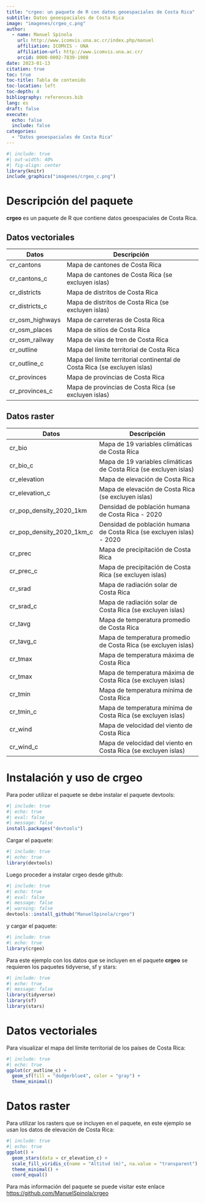 ```yaml
---
title: "crgeo: un paquete de R con datos geoespaciales de Costa Rica"
subtitle: Datos geoespaciales de Costa Rica
image: "imagenes/crgeo_c.png"
author:
  - name: Manuel Spínola
    url: http://www.icomvis.una.ac.cr/index.php/manuel
    affiliation: ICOMVIS - UNA
    affiliation-url: http://www.icomvis.una.ac.cr/
    orcid: 0000-0002-7839-1908
date: 2023-01-13
citation: true
toc: true
toc-title: Tabla de contenido
toc-location: left
toc-depth: 4
bibliography: references.bib
lang: es
draft: false
execute: 
  echo: false
  include: false
categories:
  - "Datos geoespaciales de Costa Rica"
---
```


```r
#| include: true
#| out-width: 40%
#| fig-align: center
library(knitr)
include_graphics("imagenes/crgeo_c.png")
```

# Descripción del paquete

**crgeo** es un paquete de R que contiene datos geoespaciales de Costa Rica.

## Datos vectoriales

| Datos           | Descripción                                                               |
|------------------|------------------------------------------------------|
| cr_cantons      | Mapa de cantones de Costa Rica                                            |
| cr_cantons_c    | Mapa de cantones de Costa Rica (se excluyen islas)                        |
| cr_districts    | Mapa de distritos de Costa Rica                                           |
| cr_districts_c  | Mapa de distritos de Costa Rica (se excluyen islas)                       |
| cr_osm_highways | Mapa de carreteras de Costa Rica                                          |
| cr_osm_places   | Mapa de sitios de Costa Rica                                              |
| cr_osm_railway  | Mapa de vías de tren de Costa Rica                                        |
| cr_outline      | Mapa del límite territorial de Costa Rica                                 |
| cr_outline_c    | Mapa del límite territorial continental de Costa Rica (se excluyen islas) |
| cr_provinces    | Mapa de provincias de Costa Rica                                          |
| cr_provinces_c  | Mapa de provincias de Costa Rica (se excluyen islas)                      |

## Datos raster

| Datos                     | Descripción                                                           |
|---------------------|---------------------------------------------------|
| cr_bio                    | Mapa de 19 variables climáticas de Costa Rica                         |
| cr_bio_c                  | Mapa de 19 variables climáticas de Costa Rica (se excluyen islas)     |
| cr_elevation              | Mapa de elevación de Costa Rica                                       |
| cr_elevation_c            | Mapa de elevación de Costa Rica (se excluyen islas)                   |
| cr_pop_density_2020_1km   | Densidad de población humana de Costa Rica - 2020                     |
| cr_pop_density_2020_1km_c | Densidad de población humana de Costa Rica (se excluyen islas) - 2020 |
| cr_prec                   | Mapa de precipitación de Costa Rica                                   |
| cr_prec_c                 | Mapa de precipitación de Costa Rica (se excluyen islas)               |
| cr_srad                   | Mapa de radiación solar de Costa Rica                                 |
| cr_srad_c                 | Mapa de radiación solar de Costa Rica (se excluyen islas)             |
| cr_tavg                   | Mapa de temperatura promedio de Costa Rica                            |
| cr_tavg_c                 | Mapa de temperatura promedio de Costa Rica (se excluyen islas)        |
| cr_tmax                   | Mapa de temperatura máxima de Costa Rica                              |
| cr_tmax                   | Mapa de temperatura máxima de Costa Rica (se excluyen islas)          |
| cr_tmin                   | Mapa de temperatura mínima de Costa Rica                              |
| cr_tmin_c                 | Mapa de temperatura mínima de Costa Rica (se excluyen islas)          |
| cr_wind                   | Mapa de velocidad del viento de Costa Rica                            |
| cr_wind_c                 | Mapa de velocidad del viento en Costa Rica (se excluyen islas)        |

# Instalación y uso de **crgeo**

Para poder utilizar el paquete se debe instalar el paquete devtools:

```r
#| include: true
#| echo: true
#| eval: false
#| message: false
install.packages("devtools")
```

Cargar el paquete:

```r
#| include: true
#| echo: true
library(devtools)
```

Luego proceder a instalar crgeo desde github:

```r
#| include: true
#| echo: true
#| eval: false
#| message: false
#| warning: false
devtools::install_github("ManuelSpinola/crgeo")
```

y cargar el paquete:

```r
#| include: true
#| echo: true
library(crgeo)
```

Para este ejemplo con los datos que se incluyen en el paquete **crgeo** se requieren los paquetes tidyverse, sf y stars:

```r
#| include: true
#| echo: true
#| message: false
library(tidyverse)
library(sf)
library(stars)
```

# Datos vectoriales

Para visualizar el mapa del límite territorial de los países de Costa Rica:

```r
#| include: true
#| echo: true
ggplot(cr_outline_c) +
  geom_sf(fill = "dodgerblue4", color = "gray") +
  theme_minimal()
```

# Datos raster

Para utilizar los rasters que se incluyen en el paquete, en este ejemplo se usan los datos de elevación de Costa Rica:

```r
#| include: true
#| echo: true
ggplot() +
  geom_stars(data = cr_elevation_c) +
  scale_fill_viridis_c(name = "Altitud (m)", na.value = "transparent") +
  theme_minimal() +
  coord_equal()
```

Para más información del paquete se puede visitar este enlace <https://github.com/ManuelSpinola/crgeo>
